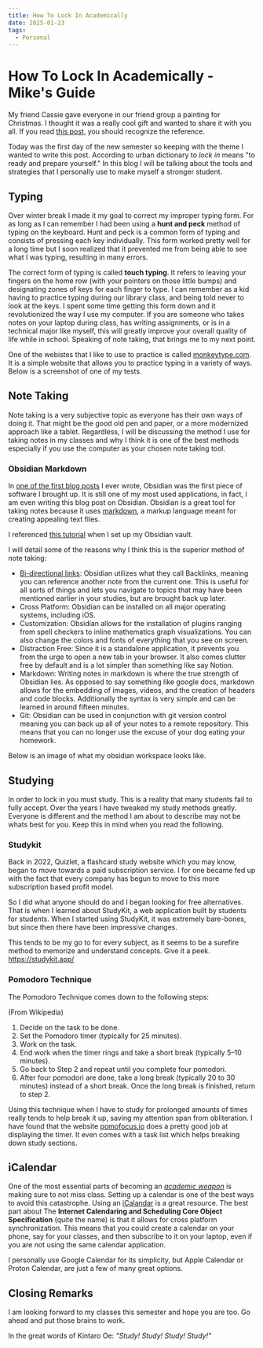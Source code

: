 ```yaml
---
title: How To Lock In Academically
date: 2025-01-23
tags:
  - Personal
---
```


# How To Lock In Academically - Mike's Guide

<CustomImage src="https://raw.githubusercontent.com/michael-kudrik/BlogPosts/main/images/sceneAtTheSeaPainting.jpg" alt="painting of scene at the sea"/>

My friend Cassie gave everyone in our friend group a painting for Christmas. I thought it was a really cool gift and wanted to share it with you all. If you read [this post](https://blog.mikekudrik.boats/posts/ASceneAtTheSea), you should recognize the reference.

Today was the first day of the new semester so keeping with the theme I wanted to write this post. According to urban dictionary to *lock in* means "to ready and prepare yourself." In this blog I will be talking about the tools and strategies that I personally use to make myself a stronger student. 

## Typing

Over winter break I made it my goal to correct my improper typing form. For as long as I can remember I had been using a **hunt and peck** method of typing on the keyboard. Hunt and peck is a common form of typing and consists of pressing each key individually. This form worked pretty well for a long time but I soon realized that it prevented me from being able to see what I was typing, resulting in many errors. 

The correct form of typing is called **touch typing**. It refers to leaving your fingers on the home row (with your pointers on those little bumps) and designating zones of keys for each finger to type. I can remember as a kid having to practice typing during our library class, and being told never to look at the keys. I spent some time getting this form down and it revolutionized the way I use my computer. If you are someone who takes notes on your laptop during class, has writing assignments, or is in a technical major like myself, this will greatly improve your overall quality of life while in school. Speaking of note taking, that brings me to my next point. 

One of the webistes that I like to use to practice is called [monkeytype.com](https://monkeytype.com/). It is a simple website that allows you to practice typing in a variety of ways. Below is a screenshot of one of my tests.

<CustomImage src="https://raw.githubusercontent.com/michael-kudrik/BlogPosts/main/images/monkeytype.png" alt="monkeytype screenshot"/>

## Note Taking 

Note taking is a very subjective topic as everyone has their own ways of doing it. That might be the good old pen and paper, or a more modernized approach like a tablet. Regardless, I will be discussing the method I use for taking notes in my classes and why I think it is one of the best methods especially if you use the computer as your chosen note taking tool.

### Obsidian Markdown

In [one of the first blog posts](https://blog.mikekudrik.boats/posts/Issue1#trendy-tools) I ever wrote, Obsidian was the first piece of software I brought up. It is still one of my most used applications, in fact, I am even writing this blog post on Obsidian. Obsidian is a great tool for taking notes because it uses [markdown](https://www.markdownguide.org/), a markup language meant for creating appealing text files. 

I referenced [this tutorial](https://www.youtube.com/watch?v=QWYG_67ADv4) when I set up my Obsidian vault.

I will detail some of the reasons why I think this is the superior method of note taking:

- [Bi-directional links](https://help.obsidian.md/Plugins/Backlinks): Obsidian utilizes what they call Backlinks, meaning you can reference another note from the current one. This is useful for all sorts of things and lets you navigate to topics that may have been mentioned earlier in your studies, but are brought back up later.
- Cross Platform: Obsidian can be installed on all major operating systems, including iOS.
- Customization: Obsidian allows for the installation of plugins ranging from spell checkers to inline mathematics graph visualizations. You can also change the colors and fonts of everything that you see on screen.
- Distraction Free: Since it is a standalone application, it prevents you from the urge to open a new tab in your browser. It also comes clutter free by default and is a lot simpler than something like say Notion.
- Markdown: Writing notes in markdown is where the true strength of Obsidian lies. As opposed to say something like google docs, markdown allows for the embedding of images, videos, and the creation of headers and code blocks. Additionally the syntax is very simple and can be learned in around fifteen minutes. 
- Git: Obsidian can be used in conjunction with git version control meaning you can back up all of your notes to a remote repository. This means that you can no longer use the excuse of your dog eating your homework. 

Below is an image of what my obsidian workspace looks like.

<CustomImage src="https://raw.githubusercontent.com/michael-kudrik/BlogPosts/main/images/obsidianExample2.png" alt="obsidian screenshot"/>

## Studying

In order to lock in you must study. This is a reality that many students fail to fully accept. Over the years I have tweaked my study methods greatly. Everyone is different and the method I am about to describe may not be whats best for you. Keep this in mind when you read the following.

### Studykit

Back in 2022, Quizlet, a flashcard study website which you may know, began to move towards a paid subscription service. I for one became fed up with the fact that every company has begun to move to this more subscription based profit model.

So I did what anyone should do and I began looking for free alternatives. That is when I learned about StudyKit, a web application built by students for students. When I started using StudyKit, it was extremely bare-bones, but since then there have been impressive changes. 

This tends to be my go to for every subject, as it seems to be a surefire method to memorize and understand concepts. Give it a peek.
https://studykit.app/

<CustomImage src="https://raw.githubusercontent.com/michael-kudrik/BlogPosts/main/images/studyKit.png" alt="StudyKit screenshot"/>

### Pomodoro Technique

The Pomodoro Technique comes down to the following steps:

(From Wikipedia)
1. Decide on the task to be done.
2. Set the Pomodoro timer (typically for 25 minutes).
3. Work on the task.
4. End work when the timer rings and take a short break (typically 5–10 minutes).
5. Go back to Step 2 and repeat until you complete four pomodori.
6. After four pomodori are done, take a long break (typically 20 to 30 minutes) instead of a short break. Once the long break is finished, return to step 2.

Using this technique when I have to study for prolonged amounts of times really tends to help break it up, saving my attention span from obliteration. I have found that the website [pomofocus.io](https://pomofocus.io/) does a pretty good job at displaying the timer. It even comes with a task list which helps breaking down study sections. 

## iCalendar 

One of the most essential parts of becoming an [*academic weapon*](https://en.wiktionary.org/wiki/academic_weapon) is making sure to not miss class. Setting up a calendar is one of the best ways to avoid this catastrophe. Using an [iCalandar](https://icalendar.org/) is a great resource. The best part about The **Internet Calendaring and Scheduling Core Object Specification** (quite the name) is that it allows for cross platform synchronization. This means that you could create a calendar on your phone, say for your classes, and then subscribe to it on your laptop, even if you are not using the same calendar application. 

I personally use Google Calendar for its simplicity, but Apple Calendar or Proton Calendar, are just a few of many great options. 

## Closing Remarks

I am looking forward to my classes this semester and hope you are too. Go ahead and put those brains to work.

In the great words of Kintaro Oe:
*"Study! Study! Study! Study!"*

<CustomImage src="https://raw.githubusercontent.com/michael-kudrik/BlogPosts/main/images/study.jpg" alt="Golden Boy!"/>


